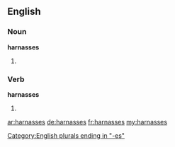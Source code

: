==English==

===Noun===
'''harnasses'''

# {{plural of|harnass}}

===Verb===
'''harnasses'''

# {{third-person singular of|harnass}}

[[Category:English plurals ending in "-es"]]

[[ar:harnasses]]
[[de:harnasses]]
[[fr:harnasses]]
[[my:harnasses]]